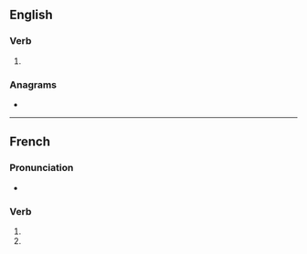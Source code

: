 {{also|achromatisés}}
==English==

===Verb===
{{head|en|verb form}}

# {{en-third-person singular of|achromatise}}

===Anagrams===
* {{anagrams|en|a=aacehimorsst|chorismatase}}

----

==French==

===Pronunciation===
* {{homophones|fr|achromatise|achromatisent}}

===Verb===
{{head|fr|verb form}}

# {{inflection of|fr|achromatiser||2|s|pres|ind}}
# {{inflection of|fr|achromatiser||2|s|pres|sub}}